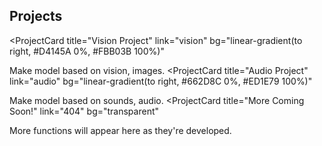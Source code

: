 ## Projects

<ProjectCard
  title="Vision Project"
  link="vision"
  bg="linear-gradient(to right, #D4145A 0%, #FBB03B 100%)"
>
  Make model based on vision, images.
</ProjectCard>
<ProjectCard
  title="Audio Project"
  link="audio"
  bg="linear-gradient(to right, #662D8C 0%, #ED1E79 100%)"
>
  Make model based on sounds, audio.
</ProjectCard>
<ProjectCard
  title="More Coming Soon!"
  link="404"
  bg="transparent"
>
  More functions will appear here as they're developed.
</ProjectCard>